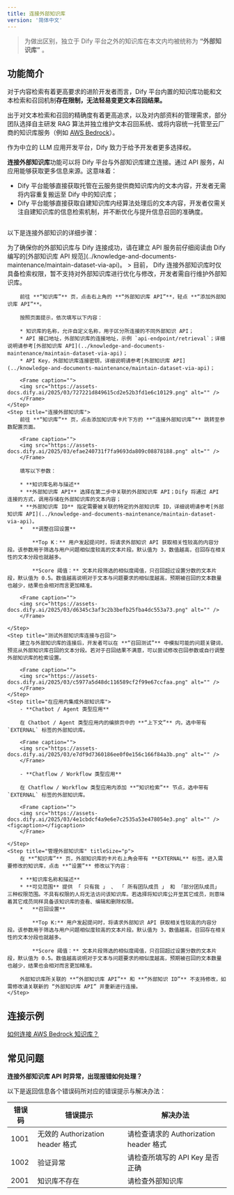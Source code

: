 ```yaml
---
title: 连接外部知识库
version: '简体中文'
---
```


> 为做出区别，独立于 Dify 平台之外的知识库在本文内均被统称为 **“外部知识库”** 。

## 功能简介

对于内容检索有着更高要求的进阶开发者而言，Dify 平台内置的知识库功能和文本检索和召回机制**存在限制，无法轻易变更文本召回结果。**

出于对文本检索和召回的精确度有着更高追求，以及对内部资料的管理需求，部分团队选择自主研发 RAG 算法并独立维护文本召回系统、或将内容统一托管至云厂商的知识库服务（例如 [AWS Bedrock](https://aws.amazon.com/bedrock/)）。

作为中立的 LLM 应用开发平台，Dify 致力于给予开发者更多选择权。

**连接外部知识库**功能可以将 Dify 平台与外部知识库建立连接。通过 API 服务，AI 应用能够获取更多信息来源。这意味着：

* Dify 平台能够直接获取托管在云服务提供商知识库内的文本内容，开发者无需将内容重复搬运至 Dify 中的知识库；
* Dify 平台能够直接获取自建知识库内经算法处理后的文本内容，开发者仅需关注自建知识库的信息检索机制，并不断优化与提升信息召回的准确度。

<Frame caption="外部知识库连接原理">
  <img src="https://assets-docs.dify.ai/2025/03/f5fb91d18740c1e2d3938d4d106c4d3c.png" alt="" />
</Frame>

以下是连接外部知识的详细步骤：

<Steps>
    <Step title="建立符合要求的外部知识库 API" titleSize="h2" >
        为了确保你的外部知识库与 Dify 连接成功，请在建立 API 服务前仔细阅读由 Dify 编写的[外部知识库 API 规范](../knowledge-and-documents-maintenance/maintain-dataset-via-api)。
    </Step>
    <Step title="关联外部知识库">
        > 目前， Dify 连接外部知识库时仅具备检索权限，暂不支持对外部知识库进行优化与修改，开发者需自行维护外部知识库。

        前往 **“知识库”** 页，点击右上角的 **“外部知识库 API”**，轻点 **“添加外部知识库 API”**。

        按照页面提示，依次填写以下内容：

        * 知识库的名称，允许自定义名称，用于区分所连接的不同外部知识 API；
        * API 接口地址，外部知识库的连接地址，示例 `api-endpoint/retrieval`；详细说明请参考[外部知识库 API](../knowledge-and-documents-maintenance/maintain-dataset-via-api)；
        * API Key，外部知识库连接密钥，详细说明请参考[外部知识库 API](../knowledge-and-documents-maintenance/maintain-dataset-via-api)；

        <Frame caption="">
        <img src="https://assets-docs.dify.ai/2025/03/727221d849615cd2e52b3fd1e6c10129.png" alt="" />
        </Frame>  
    </Step>
    <Step title="连接外部知识库">
        前往 **“知识库”** 页，点击添加知识库卡片下方的 **“连接外部知识库”** 跳转至参数配置页面。

        <Frame caption="">
        <img src="https://assets-docs.dify.ai/2025/03/efae240731f7fa9693da809c08878188.png" alt="" />
        </Frame>  

        填写以下参数：

        * **知识库名称与描述**
        * **外部知识库 API** 选择在第二步中关联的外部知识库 API；Dify 将通过 API 连接的方式，调用存储在外部知识库的文本内容；
        * **外部知识库 ID** 指定需要被关联的特定的外部知识库 ID，详细说明请参考[外部知识库 API](../knowledge-and-documents-maintenance/maintain-dataset-via-api)。
        *   **调整召回设置**

            **Top K：** 用户发起提问时，将请求外部知识 API 获取相关性较高的内容分段。该参数用于筛选与用户问题相似度较高的文本片段。默认值为 3，数值越高，召回存在相关性的文本分段也就越多。

            **Score 阈值：** 文本片段筛选的相似度阈值，只召回超过设置分数的文本片段，默认值为 0.5。数值越高说明对于文本与问题要求的相似度越高，预期被召回的文本数量也越少，结果也会相对而言更加精准。

        <Frame caption="">
        <img src="https://assets-docs.dify.ai/2025/03/d6345c3af3c2b3befb25fba4dc553a73.png" alt="" />
        </Frame>

    </Step>
    <Step title="测试外部知识库连接与召回">
        建立与外部知识库的连接后，开发者可以在 **“召回测试”** 中模拟可能的问题关键词，预览从外部知识库召回的文本分段。若对于召回结果不满意，可以尝试修改召回参数或自行调整外部知识库的检索设置。

        <Frame caption="">
        <img src="https://assets-docs.dify.ai/2025/03/c5977a5d48dc116589cf2f99e67ccfaa.png" alt="" />
        </Frame>
    </Step>
    <Step title="在应用内集成外部知识库">
        - **Chatbot / Agent 类型应用**

        在 Chatbot / Agent 类型应用内的编排页中的 **“上下文”** 内，选中带有 `EXTERNAL` 标签的外部知识库。

        <Frame caption="">
        <img src="https://assets-docs.dify.ai/2025/03/e7df9d7360186ee0f0e156c166f84a3b.png" alt="" />
        </Frame>

        - **Chatflow / Workflow 类型应用**

        在 Chatflow / Workflow 类型应用内添加 **“知识检索”** 节点，选中带有 `EXTERNAL` 标签的外部知识库。

        <Frame caption="">
        <img src="https://assets-docs.dify.ai/2025/03/4e1cbdcf4a9e6e7c2535a53e478054e3.png" alt="" /><figcaption></figcaption>
        </Frame>  

    </Step>
    <Step title="管理外部知识库" titleSize="p">
        在 **“知识库”** 页，外部知识库的卡片右上角会带有 **EXTERNAL** 标签。进入需要修改的知识库，点击 **“设置”** 修改以下内容：

        * **知识库名称和描述**
        * **可见范围** 提供 「 只有我 」 、 「 所有团队成员 」 和 「部分团队成员」 三种权限范围。不具有权限的人将无法访问该知识库。若选择将知识库公开至其它成员，则意味着其它成员同样具备该知识库的查看、编辑和删除权限。
        *   **召回设置**

            **Top K:** 用户发起提问时，将请求外部知识 API 获取相关性较高的内容分段。该参数用于筛选与用户问题相似度较高的文本片段。默认值为 3，数值越高，召回存在相关性的文本分段也就越多。

            **Score 阈值：** 文本片段筛选的相似度阈值，只召回超过设置分数的文本片段，默认值为 0.5。数值越高说明对于文本与问题要求的相似度越高，预期被召回的文本数量也越少，结果也会相对而言更加精准。

        外部知识库所关联的 **“外部知识库 API”** 和 **“外部知识 ID”** 不支持修改，如需修改请关联新的 “外部知识库 API” 并重新进行连接。
    </Step>
</Steps>

## 连接示例

[如何连接 AWS Bedrock 知识库？](https://docs.dify.ai/zh-hans/learn-more/use-cases/how-to-connect-aws-bedrock)

## 常见问题

**连接外部知识库 API 时异常，出现报错如何处理？**

以下是返回信息各个错误码所对应的错误提示与解决办法：

| 错误码  | 错误提示                        | 解决办法                           |
| ---- | --------------------------- | ------------------------------ |
| 1001 | 无效的 Authorization header 格式 | 请检查请求的 Authorization header 格式 |
| 1002 | 验证异常                        | 请检查所填写的 API Key 是否正确           |
| 2001 | 知识库不存在                      | 请检查外部知识库                       |
